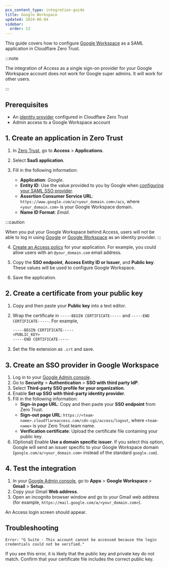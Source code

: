 ```yaml
---
pcx_content_type: integration-guide
title: Google Workspace
updated: 2024-06-04
sidebar:
  order: 13
---
```



This guide covers how to configure [Google Workspace](https://support.google.com/a/topic/7579248?ref_topic=7556686&sjid=14539485562330725560-NA) as a SAML application in Cloudflare Zero Trust.

:::note

The integration of Access as a single sign-on provider for your Google Workspace account does not work for Google super admins. It will work for other users.

:::

## Prerequisites

- An [identity provider](/cloudflare-one/identity/idp-integration/) configured in Cloudflare Zero Trust
- Admin access to a Google Workspace account

## 1. Create an application in Zero Trust

1. In [Zero Trust](https://one.dash.cloudflare.com/), go to **Access** > **Applications**.

2. Select **SaaS application**.

3. Fill in the following information:
   - **Application**: _Google_.
   - **Entity ID**: Use the value provided to you by Google when [configuring your SAML SSO provider](https://saml-doc.okta.com/SAML_Docs/How-to-Enable-SAML-2.0-in-Google-Apps.html).
   - **Assertion Consumer Service URL**: `https://www.google.com/a/<your_domain.com>/acs`, where `<your_domain.com>` is your Google Workspace domain.
   - **Name ID Format**: _Email_.

:::caution

When you put your Google Workspace behind Access, users will not be able to log in using [Google](/cloudflare-one/identity/idp-integration/google/) or [Google Workspace](/cloudflare-one/identity/idp-integration/google-workspace/) as an identity provider.
:::

4. [Create an Access policy](/cloudflare-one/policies/access/) for your application. For example, you could allow users with an `@your_domain.com` email address.

5. Copy the **SSO endpoint**, **Access Entity ID or Issuer**, and **Public key**. These values will be used to configure Google Workspace.

6. Save the application.

## 2. Create a certificate from your public key

1. Copy and then paste your **Public key** into a text editor.

2. Wrap the certificate in `-----BEGIN CERTIFICATE-----` and `-----END CERTIFICATE-----`. For example,

   ```txt
   -----BEGIN CERTIFICATE-----
   <PUBLIC_KEY>
   -----END CERTIFICATE-----
   ```

3. Set the file extension as `.crt` and save.

## 3. Create an SSO provider in Google Workspace

1. Log in to your [Google Admin console](https://admin.google.com/).
2. Go to **Security** > **Authentication** > **SSO with third party IdP**.
3. Select **Third-party SSO profile for your organization**.
4. Enable **Set up SSO with third-party identity provider**.
5. Fill in the following information:
   - **Sign-in page URL**: Copy and then paste your **SSO endpoint** from Zero Trust.
   - **Sign-out page URL**: `https://<team-name>.cloudflareaccess.com/cdn-cgi/access/logout`, where `<team-name>` is your Zero Trust <GlossaryTooltip term="team name">team name</GlossaryTooltip>.
   - **Verification certificate**: Upload the certificate file containing your public key.
6. (Optional) Enable **Use a domain specific issuer**. If you select this option, Google will send an issuer specific to your Google Workspace domain (`google.com/a/<your_domain.com>` instead of the standard `google.com`).

## 4. Test the integration

1. In your [Google Admin console](https://admin.google.com/), go to **Apps** > **Google Workspace** > **Gmail** > **Setup**.
2. Copy your Gmail **Web address**.
3. Open an incognito browser window and go to your Gmail web address (for example, `https://mail.google.com/a/<your_domain.com>`).

An Access login screen should appear.

## Troubleshooting

`Error: "G Suite - This account cannot be accessed because the login credentials could not be verified."`

If you see this error, it is likely that the public key and private key do not match. Confirm that your certificate file includes the correct public key.
